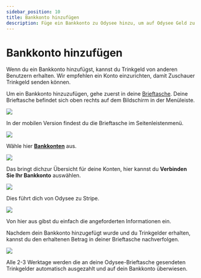 ---
sidebar_position: 10
title: Bankkonto hinzufügen
description: Füge ein Bankkonto zu Odysee hinzu, um auf Odysee Geld zu verdienen. 
---

# Bankkonto hinzufügen

Wenn du ein Bankkonto hinzufügst, kannst du Trinkgeld von anderen Benutzern erhalten. Wir empfehlen ein Konto einzurichten, damit Zuschauer Trinkgeld senden können.

Um ein Bankkonto hinzuzufügen, gehe zuerst in deine [Brieftasche](https://odysee.com/$/wallet). Deine Brieftasche befindet sich oben rechts auf dem Bildschirm in der Menüleiste.

![](https://i.imgur.com/RUtD2EO.jpg)

In der mobilen Version findest du die Brieftasche im Seitenleistenmenü.

![](https://i.imgur.com/7Vq2b1a.png)

Wähle hier **[Bankkonten](https://odysee.com/$/settings/tip_account)** aus.

![](https://i.imgur.com/ry6yR3r.png)

Das bringt dichzur Übersicht für deine Konten, hier kannst du **Verbinden Sie Ihr Bankkonto** auswählen.

![](https://i.imgur.com/vwYcdQo.png)

Dies führt dich von Odysee zu Stripe.

![](https://i.imgur.com/QoImXje.png)

Von hier aus gibst du einfach die angeforderten Informationen ein.

Nachdem dein Bankkonto hinzugefügt wurde und du Trinkgelder erhalten, kannst du den erhaltenen Betrag in deiner Brieftasche nachverfolgen.

![](https://i.imgur.com/w8dWp0K.png)

Alle 2-3 Werktage werden die an deine Odysee-Brieftasche gesendeten Trinkgelder automatisch ausgezahlt und auf dein Bankkonto überwiesen.
